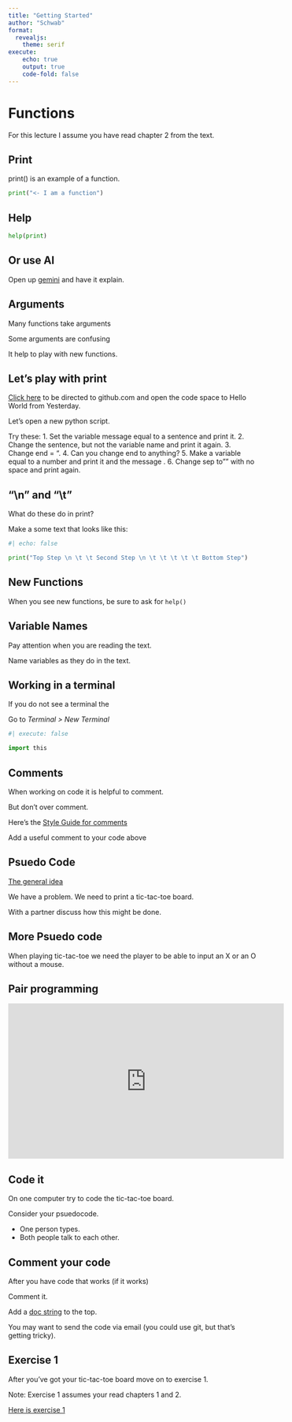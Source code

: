 ```yaml
---
title: "Getting Started"
author: "Schwab"
format: 
  revealjs:
    theme: serif
execute:
    echo: true
    output: true
    code-fold: false
---
```


# Functions

For this lecture I assume you have read chapter 2 from the text. 

## Print

print() is an example of a function. 

```python

print("<- I am a function")
```

## Help

```python
help(print)
```


## Or use AI

Open up [gemini](https://gemini.google.com/) and have it explain.

## Arguments

Many functions take arguments

Some arguments are confusing

It help to play with new functions. 

## Let's play with print

[Click here](https://classroom.github.com/a/IWFFANCJ) to be directed to github.com and open the code space to Hello World from Yesterday. 

Let's open a new python script. 

Try these:
1. Set the variable message equal to a sentence and print it. 
2. Change the sentence, but not the variable name and print it again.
3. Change end = "\t".
4. Can you change end to anything?
5. Make a variable equal to a number and print it and the message .
6. Change sep to "" with no space and print again. 


## "\\n" and "\\t"

What do these do in print?

Make a some text that looks like this:

```python
#| echo: false

print("Top Step \n \t \t Second Step \n \t \t \t \t \t Bottom Step")
```


## New Functions

When you see new functions, be sure to ask for `help()`

## Variable Names

Pay attention when you are reading the text. 

Name variables as they do in the text. 

## Working in a terminal

If you do not see a terminal the

Go to *Terminal > New Terminal*

```python
#| execute: false

import this
```

## Comments

When working on code it is helpful to comment. 

But don't over comment. 

Here's the [Style Guide for comments](https://peps.python.org/pep-0008/#comments)

Add a useful comment to your code above

## Psuedo Code

[The general idea](https://youtube.com/shorts/z4PWDwUT8H8?si=3_IvFyfk2reo87uu)

We have a problem. We need to print a tic-tac-toe board. 

With a partner discuss how this might be done. 

## More Psuedo code

When playing tic-tac-toe we need the player to be able to input an X or an O without a mouse. 

## Pair programming

<iframe width="560" height="315" src="https://www.youtube.com/embed/q7d_JtyCq1A?si=XXcQteW6C24FRn9k" title="YouTube video player" frameborder="0" allow="accelerometer; autoplay; clipboard-write; encrypted-media; gyroscope; picture-in-picture; web-share" referrerpolicy="strict-origin-when-cross-origin" allowfullscreen></iframe>

## Code it

On one computer try to code the tic-tac-toe board. 

Consider your psuedocode. 

-   One person types.
-   Both people talk to each other. 

## Comment your code

After you have code that works (if it works)

Comment it. 

Add a [doc string](https://peps.python.org/pep-0008/#documentation-strings) to the top. 

You may want to send the code via email (you could use git, but that's getting tricky).

## Exercise 1

After you've got your tic-tac-toe board move on to exercise 1. 

Note: Exercise 1 assumes your read chapters 1 and 2. 

[Here is exercise 1](https://classroom.github.com/a/K-H3QSk7)

